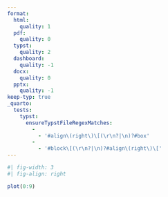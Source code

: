 ```yaml
---
format:
  html:
    quality: 1
  pdf:
    quality: 0
  typst:
    quality: 2
  dashboard:
    quality: -1
  docx:
    quality: 0
  pptx:
    quality: -1
keep-typ: true
_quarto:
  tests:
    typst:
      ensureTypstFileRegexMatches:
        -
          - '#align\(right\)\[(\r\n?|\n)?#box'
        -
          - '#block\[(\r\n?|\n)?#align\(right\)\['
---
```


```r
#| fig-width: 3
#| fig-align: right

plot(0:9)
```
